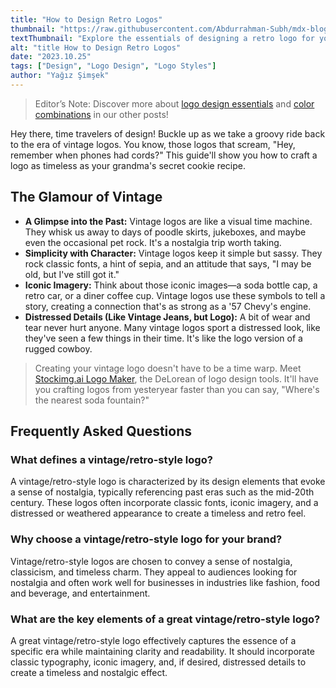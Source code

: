 ```yaml
---
title: "How to Design Retro Logos"
thumbnail: "https://raw.githubusercontent.com/Abdurrahman-Subh/mdx-blog/main/images/title-retro.png"
textThumbnail: "Explore the essentials of designing a retro logo for your business."
alt: "title How to Design Retro Logos"
date: "2023.10.25"
tags: ["Design", "Logo Design", "Logo Styles"]
author: "Yağız Şimşek"
---
```


<CustomImage
  src="https://raw.githubusercontent.com/Abdurrahman-Subh/mdx-blog/main/images/title-retro.png"
  alt="title How to Design Retro Logos"
/>
> Editor’s Note: Discover more about [logo design essentials](https://stockimg.ai/blog/design/how-to-design-a-logo) and [color combinations](https://stockimg.ai/blog/design/the-psychology-of-color-in-design) in our other posts!

Hey there, time travelers of design! Buckle up as we take a groovy ride back to the era of vintage logos. You know, those logos that scream, "Hey, remember when phones had cords?" This guide'll show you how to craft a logo as timeless as your grandma's secret cookie recipe.

## The Glamour of Vintage
- **A Glimpse into the Past:** Vintage logos are like a visual time machine. They whisk us away to days of poodle skirts, jukeboxes, and maybe even the occasional pet rock. It's a nostalgia trip worth taking.
- **Simplicity with Character:** Vintage logos keep it simple but sassy. They rock classic fonts, a hint of sepia, and an attitude that says, "I may be old, but I've still got it."
- **Iconic Imagery:** Think about those iconic images—a soda bottle cap, a retro car, or a diner coffee cup. Vintage logos use these symbols to tell a story, creating a connection that's as strong as a '57 Chevy's engine.
- **Distressed Details (Like Vintage Jeans, but Logo):** A bit of wear and tear never hurt anyone. Many vintage logos sport a distressed look, like they've seen a few things in their time. It's like the logo version of a rugged cowboy.

> Creating your vintage logo doesn't have to be a time warp. Meet [Stockimg.ai Logo Maker](https://stockimg.ai/), the DeLorean of logo design tools. It'll have you crafting logos from yesteryear faster than you can say, "Where's the nearest soda fountain?"

## Frequently Asked Questions
### What defines a vintage/retro-style logo?
A vintage/retro-style logo is characterized by its design elements that evoke a sense of nostalgia, typically referencing past eras such as the mid-20th century. These logos often incorporate classic fonts, iconic imagery, and a distressed or weathered appearance to create a timeless and retro feel.
### Why choose a vintage/retro-style logo for your brand?
Vintage/retro-style logos are chosen to convey a sense of nostalgia, classicism, and timeless charm. They appeal to audiences looking for nostalgia and often work well for businesses in industries like fashion, food and beverage, and entertainment.
### What are the key elements of a great vintage/retro-style logo?
A great vintage/retro-style logo effectively captures the essence of a specific era while maintaining clarity and readability. It should incorporate classic typography, iconic imagery, and, if desired, distressed details to create a timeless and nostalgic effect.

